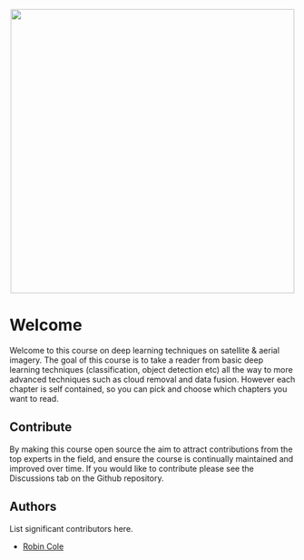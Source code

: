 <p align="center">
  <img src="images/banner.png" width="500" />
</p>

# Welcome
Welcome to this course on deep learning techniques on satellite & aerial imagery. The goal of this course is to take a reader from basic deep learning techniques (classification, object detection etc) all the way to more advanced techniques such as cloud removal and data fusion. However each chapter is self contained, so you can pick and choose which chapters you want to read.

## Contribute
By making this course open source the aim to attract contributions from the top experts in the field, and ensure the course is continually maintained and improved over time. If you would like to contribute please see the Discussions tab on the Github repository.

## Authors
List significant contributors here.

- [Robin Cole](https://twitter.com/robmarkcole)